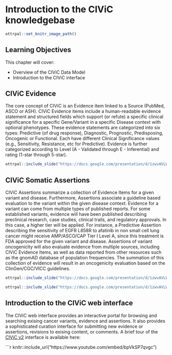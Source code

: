 # Introduction to the CIViC knowledgebase

```r
ottrpal::set_knitr_image_path()
```

## Learning Objectives

This chapter will cover:  

- Overview of the CIViC Data Model
- Introduction to the CIViC interface

## CIViC Evidence

The core concept of CIViC is an Evidence item linked to a Source (PubMed, ASCO or ASH). CIViC Evidence items include a human-readable evidence statement and structured fields which support (or refute) a specific clinical significance for a specific Gene/Variant in a specific Disease context with optional phenotypes. These evidence statements are categorized into six types: Predictive (of drug response), Diagnostic, Prognostic, Predisposing, Oncogenic or Functional. Each have different Clinical Significance values (e.g., Sensitivity, Resistance, etc for Predictive). Evidence is further categorized according to Level (A - Validated through E - Inferential) and rating (1-star through 5-star).

```r
ottrpal::include_slide("https://docs.google.com/presentation/d/1zwvAVLWpN2mKrJLgo5ZcAuSKQrHZ8zunIYHLe-w6bBo/edit#slide=id.g22509046821_0_14")
```

## CIViC Somatic Assertions

CIViC Assertions summarize a collection of Evidence Items for a given variant and disease. Furthermore, Assertions associate a guideline based evaluation to the variant within the given disease context. Evidence for a variant can come from multiple types of published reports. For some established variants, evidence will have been published describing preclinical research, case studies, clinical trails, and regulatory approvals. In this case, a higher tier will be applied. For instance, a Predictive Assertion describing the sensitivity of EGFR L858R to afatinib in non small cell lung cancer might receive AMP/ASCO/CAP Tier I Level A, since this treatment is FDA approved for the given variant and disease. Assertions of variant oncogenicity will also evaluate evidence from multiple sources, including CIViC Evidence Items, as well as data reported from other resources such as the gnomAD database of population frequencies. The summation of this collection of evidence will result in an oncogenicity evaluation based on the ClinGen/CGC/VICC guidelines.   

```r
ottrpal::include_slide("https://docs.google.com/presentation/d/1zwvAVLWpN2mKrJLgo5ZcAuSKQrHZ8zunIYHLe-w6bBo/edit#slide=id.g28106c9f66a_0_10")
```

```r
ottrpal::include_slide("https://docs.google.com/presentation/d/1zwvAVLWpN2mKrJLgo5ZcAuSKQrHZ8zunIYHLe-w6bBo/edit#slide=id.g28106c9f66a_0_13")
```

## Introduction to the CIViC web interface

The CIViC web interface provides an interactive portal for browsing and searching exising cancer variants, evidence and assertions. It also provides a sophisticated curation interface for submitting new evidence or assertions, revisions to exising content, or comments. A brief tour of the [CIViC v2](https://civicdb.org){target="_blank"} interface is available here:
 
```r
knitr::include_url("https://www.youtube.com/embed/bpVkSP7qvgc")
